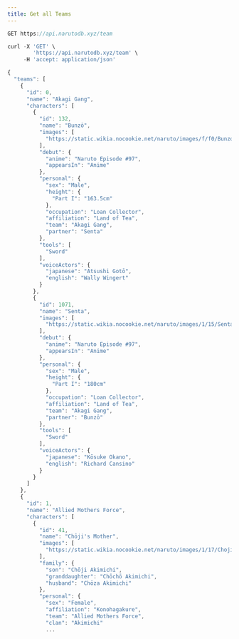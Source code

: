 ```yaml
---
title: Get all Teams
---
```


```js
GET https://api.narutodb.xyz/team
```

```js
curl -X 'GET' \
        'https://api.narutodb.xyz/team' \
     -H 'accept: application/json'
```

```js
{
  "teams": [
    {
      "id": 0,
      "name": "Akagi Gang",
      "characters": [
        {
          "id": 132,
          "name": "Bunzō",
          "images": [
            "https://static.wikia.nocookie.net/naruto/images/f/f0/Bunzo.png/revision/latest/scale-to-width-down/300?cb=20150529192134"
          ],
          "debut": {
            "anime": "Naruto Episode #97",
            "appearsIn": "Anime"
          },
          "personal": {
            "sex": "Male",
            "height": {
              "Part I": "163.5cm"
            },
            "occupation": "Loan Collector",
            "affiliation": "Land of Tea",
            "team": "Akagi Gang",
            "partner": "Senta"
          },
          "tools": [
            "Sword"
          ],
          "voiceActors": {
            "japanese": "Atsushi Gotō",
            "english": "Wally Wingert"
          }
        },
        {
          "id": 1071,
          "name": "Senta",
          "images": [
            "https://static.wikia.nocookie.net/naruto/images/1/15/Senta.png/revision/latest/scale-to-width-down/300?cb=20150529192352"
          ],
          "debut": {
            "anime": "Naruto Episode #97",
            "appearsIn": "Anime"
          },
          "personal": {
            "sex": "Male",
            "height": {
              "Part I": "180cm"
            },
            "occupation": "Loan Collector",
            "affiliation": "Land of Tea",
            "team": "Akagi Gang",
            "partner": "Bunzō"
          },
          "tools": [
            "Sword"
          ],
          "voiceActors": {
            "japanese": "Kōsuke Okano",
            "english": "Richard Cansino"
          }
        }
      ]
    },
    {
      "id": 1,
      "name": "Allied Mothers Force",
      "characters": [
        {
          "id": 41,
          "name": "Chōji's Mother",
          "images": [
            "https://static.wikia.nocookie.net/naruto/images/1/17/Choji%27s_Mother.png/revision/latest/scale-to-width-down/300?cb=20160125195859"
          ],
          "family": {
            "son": "Chōji Akimichi",
            "granddaughter": "Chōchō Akimichi",
            "husband": "Chōza Akimichi"
          },
          "personal": {
            "sex": "Female",
            "affiliation": "Konohagakure",
            "team": "Allied Mothers Force",
            "clan": "Akimichi"
            ...
```
